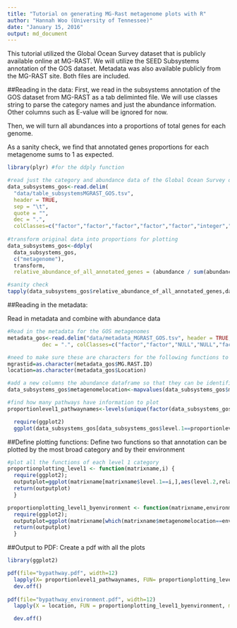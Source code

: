 ```yaml
---
title: "Tutorial on generating MG-Rast metagenome plots with R"
author: "Hannah Woo (University of Tennessee)"
date: "January 15, 2016"
output: md_document
---
```


This tutorial utilized the Global Ocean Survey dataset that is publicly available online at MG-RAST.  We will utilize the SEED Subsystems annotation of the GOS dataset. Metadata was also available publicly from the MG-RAST site.  Both files are included.

##Reading in the data:
First, we read in the subsystems annotation of the GOS dataset from MG-RAST as a tab deliminted file.
We will use classes string to parse the category names and just the abundance information.  Other columns such as E-value will be ignored for now.  

Then, we will turn all abundances into a proportions of total genes for each genome.

As a sanity check, we find that annotated genes proportions for each metagenome sums to 1 as expected.

```r
library(plyr) #for the ddply function

#read just the category and abundance data of the Global Ocean Survey data.
data_subsystems_gos<-read.delim(
  "data/table_subsystemsMGRAST_GOS.tsv", 
  header = TRUE, 
  sep = "\t", 
  quote = "", 
  dec = ".", 
  colClasses=c("factor","factor","factor","factor","factor","integer","NULL","NULL","NULL","NULL","NULL"))
  
#transform original data into proportions for plotting
data_subsystems_gos<-ddply(
  data_subsystems_gos, 
  c("metagenome"), 
  transform, 
  relative_abundance_of_all_annotated_genes = (abundance / sum(abundance)))

#sanity check
tapply(data_subsystems_gos$relative_abundance_of_all_annotated_genes,data_subsystems_gos$metagenome, sum)
```
##Reading in the metadata:

Read in metadata and combine with abundance data
```r
#Read in the metadata for the GOS metagenomes
metadata_gos<-read.delim("data/metadata_MGRAST_GOS.tsv", header = TRUE, sep = "\t", quote = "",
           dec = ".", colClasses=c("factor","factor","NULL","NULL","factor","factor","factor","factor","factor","NULL","factor","factor"))

#need to make sure these are characters for the following functions to work properly
mgrastid=as.character(metadata_gos$MG.RAST.ID)
location=as.character(metadata_gos$Location)

#add a new columns the abundance dataframe so that they can be identified by location 
data_subsystems_gos$metagenomelocation<-mapvalues(data_subsystems_gos$metagenome, from =mgrastid, to = location)   

#find how many pathways have information to plot
proportionlevel1_pathwaynames<-levels(unique(factor(data_subsystems_gos$level.1))) 

```

```r
  require(ggplot2)
  ggplot(data_subsystems_gos[data_subsystems_gos$level.1==proportionlevel1_pathwaynames[1],],aes(level.2,relative_abundance_of_all_annotated_genes)) + geom_point(colour="black") + theme(axis.text.x=element_text(angle=-90, size=8, colour="black")) + coord_flip() + ggtitle(paste(proportionlevel1_pathwaynames[1],"level.1"))
```
##Define plotting functions:
Define two functions so that annotation can be plotted by the most broad category and by their environment
```r
#plot all the functions of each level 1 category
proportionplotting_level1 <- function(matrixname,i) {
  require(ggplot2); 
  outputplot=ggplot(matrixname[matrixname$level.1==i,],aes(level.2,relative_abundance_of_all_annotated_genes)) + geom_point(colour="black") + theme(axis.text.x=element_text(angle=-90, size=8, colour="black")) + coord_flip() + ggtitle(paste(i,"level.1")); 
  return(outputplot)
  }

proportionplotting_level1_byenvironment <- function(matrixname,environment) {
  require(ggplot2); 
  outputplot=ggplot(matrixname[which(matrixname$metagenomelocation==environment),],aes(level.1,relative_abundance_of_all_annotated_genes), fill=metagenometype) + geom_bar(stat="identity", position="dodge", aes(fill=metagenomelocation), colour="black") + theme(axis.text.x=element_text(angle=-90, size=8, colour="black"),legend.position ="top") + scale_fill_manual(values=c("#FFFFFF","#a9a9a9")) + coord_flip() + ggtitle(paste(environment,"level.1")); 
  return(outputplot)
  }
```
##Output to PDF:
Create a pdf with all the plots
```r
library(ggplot2)

pdf(file="bypathway.pdf", width=12) 
  lapply(X= proportionlevel1_pathwaynames, FUN= proportionplotting_level1, matrixname=data_subsystems_gos)
  dev.off()
  
pdf(file="bypathway_environment.pdf", width=12) 
  lapply(X = location, FUN = proportionplotting_level1_byenvironment, matrixname=data_subsystems_gos)

  dev.off()
```
